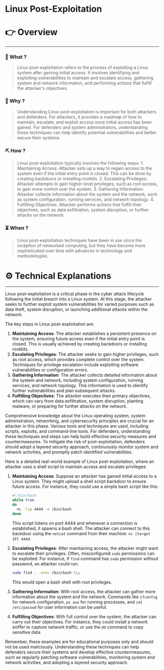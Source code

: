 # Linux Post-Exploitation


# 👉 Overview

---

### 👀 What ?

> Linux post-exploitation refers to the process of exploiting a Linux system after gaining initial access. It involves identifying and exploiting vulnerabilities to maintain and escalate access, gathering system and network information, and performing actions that fulfill the attacker's objectives.
> 

### 🧐 Why ?

> Understanding Linux post-exploitation is important for both attackers and defenders. For attackers, it provides a roadmap of how to maintain, escalate, and exploit access once initial access has been gained. For defenders and system administrators, understanding these techniques can help identify potential vulnerabilities and better secure their systems.
> 

### ⛏️ How ?

> Linux post-exploitation typically involves the following steps: 1. Maintaining Access: Attacker sets up a way to regain access to the system even if the initial entry point is closed. This can be done by creating backdoors or installing rootkits. 2. Escalating Privileges: Attacker attempts to gain higher-level privileges, such as root access, to gain more control over the system. 3. Gathering Information: Attacker collects information about the system and the network, such as system configuration, running services, and network topology. 4. Fulfilling Objectives: Attacker performs actions that fulfill their objectives, such as data exfiltration, system disruption, or further attacks on the network.
> 

### ⏳ When ?

> Linux post-exploitation techniques have been in use since the inception of networked computing, but they have become more sophisticated over time with advances in technology and methodologies.
> 

# ⚙️ Technical Explanations

---

Linux post-exploitation is a critical phase in the cyber attack lifecycle following the initial breach into a Linux system. At this stage, the attacker seeks to further exploit system vulnerabilities for varied purposes such as data theft, system disruption, or launching additional attacks within the network.

The key steps in Linux post-exploitation are:

1. **Maintaining Access**: The attacker establishes a persistent presence on the system, ensuring future access even if the initial entry point is closed. This is usually achieved by creating backdoors or installing rootkits.
2. **Escalating Privileges**: The attacker seeks to gain higher privileges, such as root access, which provides complete control over the system. Techniques for privilege escalation include exploiting software vulnerabilities or configuration errors.
3. **Gathering Information**: The attacker collects detailed information about the system and network, including system configuration, running services, and network topology. This information is used to identify further vulnerabilities and plan subsequent attacks.
4. **Fulfilling Objectives**: The attacker executes their primary objectives, which can vary from data exfiltration, system disruption, planting malware, or preparing for further attacks on the network.

Comprehensive knowledge about the Linux operating system, system administration, networking, and cybersecurity principles are crucial for an attacker in this phase. Various tools and techniques are used, including scripts, exploits, and command-line tools. For defenders, understanding these techniques and steps can help build effective security measures and countermeasures. To mitigate the risk of post-exploitation, defenders should adopt a layered security approach, continuously monitor system and network activities, and promptly patch identified vulnerabilities.

Here is a detailed real-world example of Linux post-exploitation, where an attacker uses a shell script to maintain access and escalate privileges:

1. **Maintaining Access**: Suppose an attacker has gained initial access to a Linux system. They might upload a shell script backdoor to ensure future access. For instance, they could use a simple bash script like this:
    
    ```bash
    #!/bin/bash
    while true
    do
      nc -lvp 4444 -e /bin/bash
    done
    
    ```
    
    This script listens on port 4444 and whenever a connection is established, it spawns a bash shell. The attacker can connect to this backdoor using the `netcat` command from their machine: `nc [target IP] 4444`.
    
2. **Escalating Privileges**: After maintaining access, the attacker might want to escalate their privileges. Often, misconfigured `sudo` permissions can be exploited. For instance, if `find` command has `sudo` permission without password, an attacker could run:
    
    ```bash
    sudo find . -exec /bin/bash \\;
    
    ```
    
    This would open a bash shell with root privileges.
    
3. **Gathering Information**: With root access, the attacker can gather more information about the system and the network. Commands like `ifconfig` for network configuration, `ps aux` for running processes, and `cat /etc/passwd` for user information can be useful.
4. **Fulfilling Objectives**: With full control over the system, the attacker can carry out their objectives. For instance, they could install a network sniffer to capture network traffic, or use the `dd` command to copy sensitive data.

Remember, these examples are for educational purposes only and should not be used maliciously. Understanding these techniques can help defenders secure their systems and develop effective countermeasures, such as regularly patching software vulnerabilities, monitoring system and network activities, and adopting a layered security approach.
